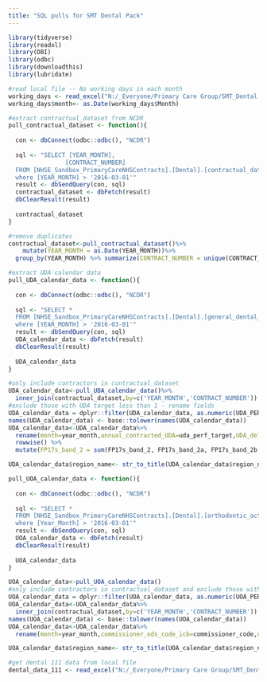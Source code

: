 ```yaml
---
title: "SQL pulls for SMT Dental Pack"
---
```

```r
library(tidyverse)
library(readxl)
library(DBI)
library(odbc)
library(downloadthis)
library(lubridate)
```

```r

#read local file -- No working days in each month
working_days <- read_excel("N:/_Everyone/Primary Care Group/SMT_Dental DENT 2022_23-008/workdays.xlsx",sheet = "workdays")
working_days$month<- as.Date(working_days$Month)

```

```r

#extract contractual_dataset from NCDR
pull_contractual_dataset <- function(){
  
  con <- dbConnect(odbc::odbc(), "NCDR")
  
  sql <- "SELECT [YEAR_MONTH],
                [CONTRACT_NUMBER]
  FROM [NHSE_Sandbox_PrimaryCareNHSContracts].[Dental].[contractual_dataset]
  where [YEAR_MONTH] > '2016-03-01'"
  result <- dbSendQuery(con, sql)
  contractual_dataset <- dbFetch(result)
  dbClearResult(result)
  
  contractual_dataset
}

#remove duplicates
contractual_dataset<-pull_contractual_dataset()%>%
    mutate(YEAR_MONTH = as.Date(YEAR_MONTH))%>% 
  group_by(YEAR_MONTH) %>% summarize(CONTRACT_NUMBER = unique(CONTRACT_NUMBER))


```



```r

#extract UDA calendar data
pull_UDA_calendar_data <- function(){
  
  con <- dbConnect(odbc::odbc(), "NCDR")
  
  sql <- "SELECT *
  FROM [NHSE_Sandbox_PrimaryCareNHSContracts].[Dental].[general_dental_activity]
  where [YEAR_MONTH] > '2016-03-01'"
  result <- dbSendQuery(con, sql)
  UDA_calendar_data <- dbFetch(result)
  dbClearResult(result)
  
  UDA_calendar_data
}

#only include contractors in contractual_dataset
UDA_calendar_data<-pull_UDA_calendar_data()%>%
  inner_join(contractual_dataset,by=c('YEAR_MONTH','CONTRACT_NUMBER'))
#exclude those with UDA target less than 1 - rename fields
UDA_calendar_data = dplyr::filter(UDA_calendar_data, as.numeric(UDA_PERF_TARGET) > 1.0)
names(UDA_calendar_data) <- base::tolower(names(UDA_calendar_data))
UDA_calendar_data<-UDA_calendar_data%>%
  rename(month=year_month,annual_contracted_UDA=uda_perf_target,UDA_delivered=uda_delivered,commissioner_ods_code_icb=commissioner_code,name_or_company_name=provider_name,FP17s_band_1=band_1_delivered,FP17s_band_2=band_2_delivered,FP17s_band_2a=band_2a_delivered,FP17s_band_2b=band_2b_delivered,FP17s_band_2c=band_2c_delivered,FP17s_band_3=band_3_delivered,FP17s_band_urgent=band_urgent_delivered,FP17s_band_other=band_other_delivered,UDA_band_1=uda_band_1_delivered,UDA_band_2=uda_band_2_delivered,UDA_band_3=uda_band_3_delivered,UDA_urgent=uda_band_urgent_delivered,UDA_other=uda_band_other_delivered) %>% 
  rowwise() %>% 
  mutate(FP17s_band_2 = sum(FP17s_band_2, FP17s_band_2a, FP17s_band_2b, FP17s_band_2c, na.rm = T))

UDA_calendar_data$region_name<- str_to_title(UDA_calendar_data$region_name)

```


```r

pull_UOA_calendar_data <- function(){
  
  con <- dbConnect(odbc::odbc(), "NCDR")
  
  sql <- "SELECT *
  FROM [NHSE_Sandbox_PrimaryCareNHSContracts].[Dental].[orthodontic_activity]
  where [Year_Month] > '2016-03-01'"
  result <- dbSendQuery(con, sql)
  UOA_calendar_data <- dbFetch(result)
  dbClearResult(result)
  
  UOA_calendar_data
}

UOA_calendar_data<-pull_UOA_calendar_data()
#only include contractors in contractual_dataset and exclude those with UOA target less than 1 - rename fields
UOA_calendar_data = dplyr::filter(UOA_calendar_data, as.numeric(UOA_PERF_TAR) > 1.0)
UOA_calendar_data<-UOA_calendar_data%>%
  inner_join(contractual_dataset,by=c('YEAR_MONTH','CONTRACT_NUMBER'))
names(UOA_calendar_data) <- base::tolower(names(UOA_calendar_data))
UOA_calendar_data<-UOA_calendar_data%>%
  rename(month=year_month,commissioner_ods_code_icb=commissioner_code,name_or_company_name=provider_name,annual_contracted_UOA=uoa_perf_tar,UOA_delivered=uoa_delivered,orthodontic_starts=ortho_trt_started,orthodontic_completions=ortho_trt_completed)

UOA_calendar_data$region_name<- str_to_title(UOA_calendar_data$region_name)

```



```r
#get dental 111 data from local file
dental_data_111 <- read_excel("N:/_Everyone/Primary Care Group/SMT_Dental DENT 2022_23-008/111_pathways_data/dental_data_111.xlsx")
```

